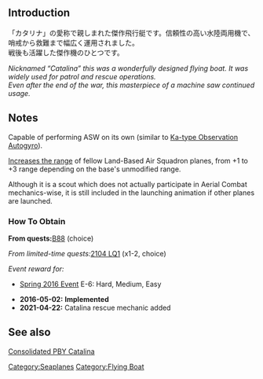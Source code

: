 {{EquipmentInfo|178}}

==Introduction==
「カタリナ」の愛称で親しまれた傑作飛行艇です。信頼性の高い水陸両用機で、哨戒から救難まで幅広く運用されました。<br>
戦後も活躍した傑作機のひとつです。

''Nicknamed “Catalina” this was a wonderfully designed flying boat.  It was widely used for patrol and rescue operations.''<br>
''Even after the end of the war, this masterpiece of a machine saw continued usage.''

==Notes==
Capable of performing ASW on its own (similar to [[Ka-type Observation Autogyro]]).

[[Land-Based Air Squadron#Combat Radius|Increases the range]] of fellow Land-Based Air Squadron planes, from +1 to +3 range depending on the base's unmodified range.

Although it is a scout which does not actually participate in Aerial Combat mechanics-wise, it is still included in the launching animation if other planes are launched.

<div class="mw-collapsible"><h3>How To Obtain</h3>
<div class="mw-collapsible-content">
'''From quests: '''[[Quests#B88|B88]] (choice)

''From limited-time quests: ''[[Quests/Seasonal#2104 LQ1|2104 LQ1]] (x1-2, choice)

''Event reward for:''
* [[Spring 2016 Event]] E-6: Hard, Medium, Easy

</div></div>


<div class="mw-collapsible><h3>Updates History</h3>
<div class="mw-collapsible-content>
* '''2016-05-02:''' '''Implemented'''
* '''2021-04-22:''' Catalina rescue mechanic added
</div></div>

==See also==
[https://en.wikipedia.org/wiki/Consolidated_PBY_Catalina Consolidated PBY Catalina]
{{Equipmentlist}}
[[Category:Seaplanes]]
[[Category:Flying Boat]]